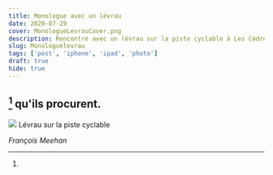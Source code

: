 ```yaml
---
title: Monologue avec un lévrau 
date: 2020-07-29
cover: MonologueLevrauCover.png
description: Rencontré avec un lévrau sur la piste cyclable à Les Cèdres 
slug: Monologuelevrau
tags: ['post', 'iphone', 'ipad', 'photo']
draft: true
hide: true
---
```


## [^1] qu'ils procurent.



<Flex>
  <Card width={[ 256, 320 ]} mx='auto'>
    <Image src='MonologueLevrau.png'/>
    <Text>
      Lévrau sur la piste cyclable 
    </Text>
  </Card>
</Flex>

<br/>



*François Meehan*


[^1]: 